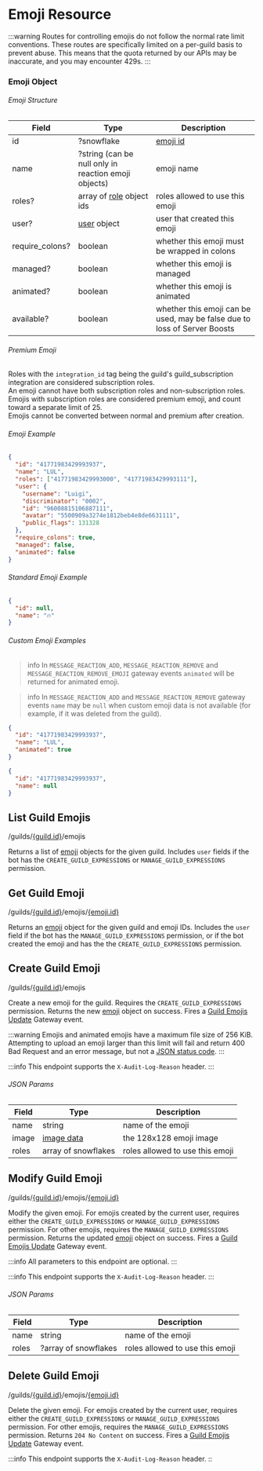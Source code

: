 
# Emoji Resource

:::warning
Routes for controlling emojis do not follow the normal rate limit conventions. These routes are specifically limited on a per-guild basis to prevent abuse. This means that the quota returned by our APIs may be inaccurate, and you may encounter 429s.
:::

### Emoji Object

###### Emoji Structure

| Field           | Type                                                             | Description                                                               |
|-----------------|------------------------------------------------------------------|---------------------------------------------------------------------------|
| id              | ?snowflake                                                       | [emoji id](/reference#image-formatting)                              |
| name            | ?string (can be null only in reaction emoji objects)             | emoji name                                                                |
| roles?          | array of [role](/topics/permissions#role-object) object ids | roles allowed to use this emoji                                           |
| user?           | [user](/resources/user#user-object) object                  | user that created this emoji                                              |
| require_colons? | boolean                                                          | whether this emoji must be wrapped in colons                              |
| managed?        | boolean                                                          | whether this emoji is managed                                             |
| animated?       | boolean                                                          | whether this emoji is animated                                            |
| available?      | boolean                                                          | whether this emoji can be used, may be false due to loss of Server Boosts |

###### Premium Emoji

Roles with the `integration_id` tag being the guild's guild_subscription integration are considered subscription roles.  
An emoji cannot have both subscription roles and non-subscription roles.  
Emojis with subscription roles are considered premium emoji, and count toward a separate limit of 25.  
Emojis cannot be converted between normal and premium after creation.

###### Emoji Example

```json
{
  "id": "41771983429993937",
  "name": "LUL",
  "roles": ["41771983429993000", "41771983429993111"],
  "user": {
    "username": "Luigi",
    "discriminator": "0002",
    "id": "96008815106887111",
    "avatar": "5500909a3274e1812beb4e8de6631111",
    "public_flags": 131328
  },
  "require_colons": true,
  "managed": false,
  "animated": false
}
```

###### Standard Emoji Example

```json
{
  "id": null,
  "name": "🔥"
}
```

###### Custom Emoji Examples

>info
>In `MESSAGE_REACTION_ADD`, `MESSAGE_REACTION_REMOVE` and `MESSAGE_REACTION_REMOVE_EMOJI` gateway events `animated` will be returned for animated emoji.

>info
>In `MESSAGE_REACTION_ADD` and `MESSAGE_REACTION_REMOVE` gateway events `name` may be `null` when custom emoji data is not available (for example, if it was deleted from the guild).

```json
{
  "id": "41771983429993937",
  "name": "LUL",
  "animated": true
}
```

```json
{
  "id": "41771983429993937",
  "name": null
}
```

## List Guild Emojis

<RoutePill method="GET">/guilds/[\{guild.id\}](/resources/guild#guild-object)/emojis</RoutePill>

Returns a list of [emoji](/resources/emoji#emoji-object) objects for the given guild. Includes `user` fields if the bot has the `CREATE_GUILD_EXPRESSIONS` or `MANAGE_GUILD_EXPRESSIONS` permission.

## Get Guild Emoji

<RoutePill method="GET">/guilds/[\{guild.id\}](/resources/guild#guild-object)/emojis/[\{emoji.id\}](/resources/emoji#emoji-object)</RoutePill>

Returns an [emoji](/resources/emoji#emoji-object) object for the given guild and emoji IDs. Includes the `user` field if the bot has the `MANAGE_GUILD_EXPRESSIONS` permission, or if the bot created the emoji and has the the `CREATE_GUILD_EXPRESSIONS` permission.

## Create Guild Emoji

<RoutePill method="POST">/guilds/[\{guild.id\}](/resources/guild#guild-object)/emojis</RoutePill>

Create a new emoji for the guild. Requires the `CREATE_GUILD_EXPRESSIONS` permission. Returns the new [emoji](/resources/emoji#emoji-object) object on success. Fires a [Guild Emojis Update](/topics/gateway-events#guild-emojis-update) Gateway event.

:::warning
Emojis and animated emojis have a maximum file size of 256 KiB. Attempting to upload an emoji larger than this limit will fail and return 400 Bad Request and an error message, but not a [JSON status code](/topics/opcodes-and-status-codes#json).
:::

:::info
This endpoint supports the `X-Audit-Log-Reason` header.
:::

###### JSON Params

| Field | Type                                     | Description                     |
|-------|------------------------------------------|---------------------------------|
| name  | string                                   | name of the emoji               |
| image | [image data](/reference#image-data) | the 128x128 emoji image         |
| roles | array of snowflakes                      | roles allowed to use this emoji |

## Modify Guild Emoji

<RoutePill method="PATCH">/guilds/[\{guild.id\}](/resources/guild#guild-object)/emojis/[\{emoji.id\}](/resources/emoji#emoji-object)</RoutePill>

Modify the given emoji. For emojis created by the current user, requires either the `CREATE_GUILD_EXPRESSIONS` or `MANAGE_GUILD_EXPRESSIONS` permission. For other emojis, requires the `MANAGE_GUILD_EXPRESSIONS` permission. Returns the updated [emoji](/resources/emoji#emoji-object) object on success. Fires a [Guild Emojis Update](/topics/gateway-events#guild-emojis-update) Gateway event.

:::info
All parameters to this endpoint are optional.
:::

:::info
This endpoint supports the `X-Audit-Log-Reason` header.
:::

###### JSON Params

| Field | Type                 | Description                     |
|-------|----------------------|---------------------------------|
| name  | string               | name of the emoji               |
| roles | ?array of snowflakes | roles allowed to use this emoji |

## Delete Guild Emoji

<RoutePill method="DELETE">/guilds/[\{guild.id\}](/resources/guild#guild-object)/emojis/[\{emoji.id\}](/resources/emoji#emoji-object)</RoutePill>

Delete the given emoji. For emojis created by the current user, requires either the `CREATE_GUILD_EXPRESSIONS` or `MANAGE_GUILD_EXPRESSIONS` permission. For other emojis, requires the `MANAGE_GUILD_EXPRESSIONS` permission. Returns `204 No Content` on success. Fires a [Guild Emojis Update](/topics/gateway-events#guild-emojis-update) Gateway event.

:::info
This endpoint supports the `X-Audit-Log-Reason` header.
::